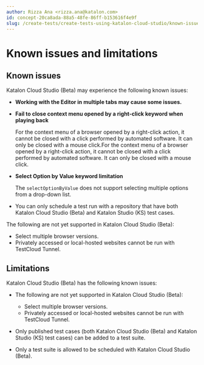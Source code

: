```yaml
---
author: Rizza Ana <rizza.ana@katalon.com>
id: concept-20ca8ada-88a5-48fe-86ff-b153616f4e9f
slug: /create-tests/create-tests-using-katalon-cloud-studio/known-issues
---
```


# Known issues and limitations

## Known issues

Katalon Cloud Studio \(Beta\) may experience the following known issues:

-   **Working with the Editor in multiple tabs may cause some issues.**
-   **Fail to close context menu opened by a right-click keyword when playing back**

    For the context menu of a browser opened by a right-click action, it cannot be closed with a click performed by automated software. It can only be closed with a mouse click.For the context menu of a browser opened by a right-click action, it cannot be closed with a click performed by automated software. It can only be closed with a mouse click.

-   **Select Option by Value keyword limitation**

    The <code>selectOptionByValue</code> does not support selecting multiple options from a drop-down list.

-   You can only schedule a test run with a repository that have both Katalon Cloud Studio \(Beta\) and Katalon Studio \(KS\) test cases.


The following are not yet supported in Katalon Cloud Studio \(Beta\):

-   Select multiple browser versions.
-   Privately accessed or local-hosted websites cannot be run with TestCloud Tunnel.

## Limitations

Katalon Cloud Studio \(Beta\) has the following known issues:

-   The following are not yet supported in Katalon Cloud Studio \(Beta\):

    -   Select multiple browser versions.
    -   Privately accessed or local-hosted websites cannot be run with TestCloud Tunnel.
-   Only published test cases \(both Katalon Cloud Studio \(Beta\) and Katalon Studio \(KS\) test cases\) can be added to a test suite.

-   Only a test suite is allowed to be scheduled with Katalon Cloud Studio \(Beta\).